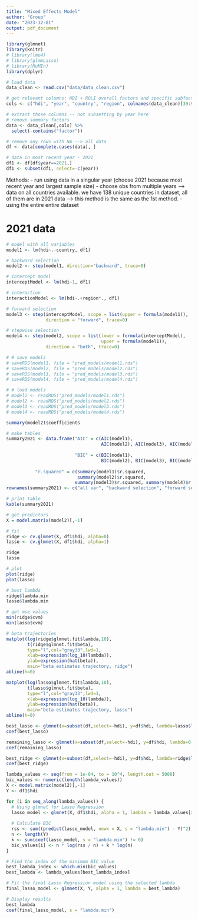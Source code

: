 ```yaml
---
title: "Mixed Effects Model"
author: "Group"
date: "2023-12-01"
output: pdf_document
---
```


```r
library(glmnet)
library(knitr)
# library(lme4)
# library(glmmLasso)
# library(MuMIn)
library(dplyr)

# load data
data_clean <- read.csv("data/data_clean.csv")

# get relevant columns: HDI + ROLI overall factors and specific subfactors
cols <- c("hdi", "year", "country", "region", colnames(data_clean)[39:90])

# extract those columns -- not subsetting by year here
# remove summary factors
data <- data_clean[,cols] %>%
  select(-contains("factor"))

# remove any rows with NA --> all data
df <- data[complete.cases(data), ]

# data in most recent year - 2021
df1 <- df[df$year==2021,]
df1 <- subset(df1, select=-c(year))
```

Methods: 
- run using data in a singular year (choose 2021 because most recent year and largest sample size)
- choose obs from multiple years --> data on all countries available. we have 138 unique countries in dataset, all of them are in 2021 data --> this method is the same as the 1st method. 
- using the entire entire dataset

# 2021 data

```r
# model with all variables
model1 <- lm(hdi~.-country, df1)

# backward selection
model2 <- step(model1, direction="backward", trace=0)

# intercept model
interceptModel <- lm(hdi~1, df1)

# interaction
interactionModel <- lm(hdi~.+region*., df1)

# forward selection
model3 <- step(interceptModel, scope = list(upper = formula(model1)),
               direction = "forward", trace=0)

# stepwise selection
model4 <- step(model2, scope = list(lower = formula(interceptModel),
                                    upper = formula(model1)),
               direction = "both", trace=0)

# # save models
# saveRDS(model1, file = "pred_models/model1.rds")
# saveRDS(model2, file = "pred_models/model2.rds")
# saveRDS(model3, file = "pred_models/model3.rds")
# saveRDS(model4, file = "pred_models/model4.rds")

# # load models
# model1 <- readRDS("pred_models/model1.rds")
# model2 <- readRDS("pred_models/model2.rds")
# model3 <- readRDS("pred_models/model3.rds")
# model4 <- readRDS("pred_models/model4.rds")

summary(model2)$coefficients

# make tables
summary2021 <- data.frame("AIC" = c(AIC(model1),  
                                    AIC(model2), AIC(model3), AIC(model4)),
                          
                          "BIC" = c(BIC(model1),
                                    BIC(model2), BIC(model3), BIC(model4)),
                          
           "r.squared" = c(summary(model1)$r.squared,
                           summary(model2)$r.squared, 
                          summary(model3)$r.squared, summary(model4)$r.squared))
rownames(summary2021) <- c("all var", "backward selection", "forward selection", "stepwise")

# print table
kable(summary2021)
```


```r
# get predictors
X = model.matrix(model2)[,-1]

# fit
ridge <- cv.glmnet(X, df1$hdi, alpha=0) 
lasso <- cv.glmnet(X, df1$hdi, alpha=1)

ridge
lasso

# plot
plot(ridge)
plot(lasso)

# best lambda
ridge$lambda.min
lasso$lambda.min

# get mse values
min(ridge$cvm)
min(lasso$cvm)

# beta trajectories
matplot(log(ridge$glmnet.fit$lambda,10), 
        t(ridge$glmnet.fit$beta),
        type="l",col="gray33",lwd=1, 
        xlab=expression(log_10(lambda)), 
        ylab=expression(hat(beta)),
        main="beta estimates trajectory, ridge")
abline(h=0)

matplot(log(lasso$glmnet.fit$lambda,10), 
        t(lasso$glmnet.fit$beta),
        type="l",col="gray33",lwd=1, 
        xlab=expression(log_10(lambda)), 
        ylab=expression(hat(beta)),
        main="beta estimates trajectory, lasso")
abline(h=0)

best_lasso <- glmnet(x=subset(df,select=-hdi), y=df$hdi, lambda=lasso$lambda.min)
coef(best_lasso)

remaining_lasso <- glmnet(x=subset(df,select=-hdi), y=df$hdi, lambda=0.05011872)
coef(remaining_lasso)

best_ridge <- glmnet(x=subset(df,select=-hdi), y=df$hdi, lambda=ridge$lambda.min)
coef(best_ridge)
```

```r
lambda_values <- seq(from = 1e-04, to = 10^4, length.out = 5000)
bic_values <- numeric(length(lambda_values))
X <- model.matrix(model2)[,-1]
Y <- df1$hdi

for (i in seq_along(lambda_values)) {
  # Using glmnet for Lasso Regression
  lasso_model <- glmnet(X, df1$hdi, alpha = 1, lambda = lambda_values[i])
  
  # Calculate BIC
  rss <- sum((predict(lasso_model, newx = X, s = "lambda.min") - Y)^2)
  n <- length(Y)
  k <- sum(coef(lasso_model, s = "lambda.min") != 0)
  bic_values[i] <- n * log(rss / n) + k * log(n)
}

# Find the index of the minimum BIC value
best_lambda_index <- which.min(bic_values)
best_lambda <- lambda_values[best_lambda_index]

# Fit the final Lasso Regression model using the selected lambda
final_lasso_model <- glmnet(X, Y, alpha = 1, lambda = best_lambda)

# Display results
best_lambda
coef(final_lasso_model, s = "lambda.min")
```

